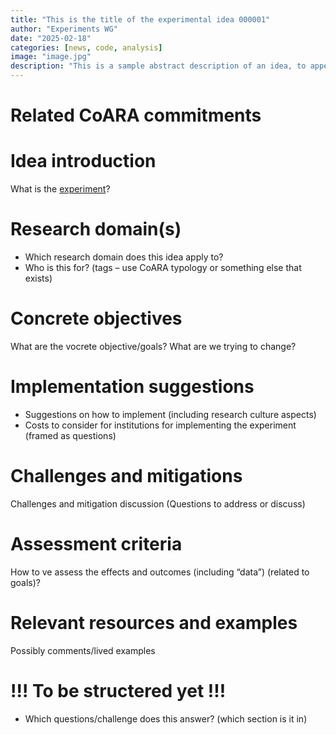 ```yaml
---
title: "This is the title of the experimental idea 000001"
author: "Experiments WG"
date: "2025-02-18"
categories: [news, code, analysis]
image: "image.jpg"
description: "This is a sample abstract description of an idea, to appear also in the listing page. This is a sample abstract description of an idea, to appear also in the listing page."
---
```


# Related CoARA commitments

# Idea introduction

What is the [experiment](link)? 

# Research domain(s)

- Which research domain does this idea apply to?
- Who is this for? (tags – use CoARA typology or something else that exists) 


# Concrete objectives

What are the vocrete objective/goals? What are we trying to change?

# Implementation suggestions

- Suggestions on how to implement (including research culture aspects) 
- Costs to consider for institutions for implementing the experiment (framed as questions) 

# Challenges and mitigations
Challenges and mitigation discussion (Questions to address or discuss) 

# Assessment criteria

How to ve assess the effects and outcomes (including “data”)  (related to goals)? 


# Relevant resources and examples

Possibly comments/lived examples
 
# !!! To be structered yet !!!
- Which questions/challenge does this answer? (which section is it in) 
